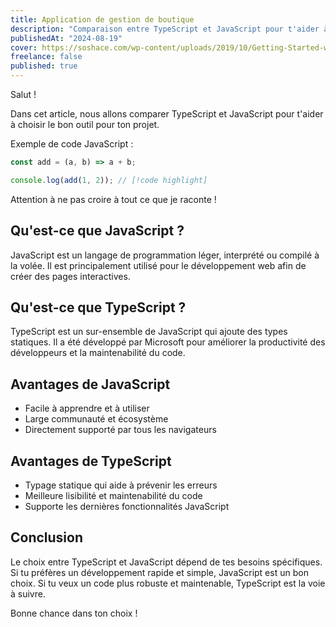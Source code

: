 ```yaml
---
title: Application de gestion de boutique
description: "Comparaison entre TypeScript et JavaScript pour t'aider à choisir le bon outil pour ton projet."
publishedAt: "2024-08-19"
cover: https://soshace.com/wp-content/uploads/2019/10/Getting-Started-with-NextJS.jpg
freelance: false
published: true
---
```


Salut !

Dans cet article, nous allons comparer TypeScript et JavaScript pour t'aider à choisir le bon outil pour ton projet.

Exemple de code JavaScript :

```js myfile.js
const add = (a, b) => a + b;

console.log(add(1, 2)); // [!code highlight]
```

<Note>
Attention à ne pas croire à tout ce que je raconte !
</Note>

## Qu'est-ce que JavaScript ?

JavaScript est un langage de programmation léger, interprété ou compilé à la volée. Il est principalement utilisé pour le développement web afin de créer des pages interactives.

## Qu'est-ce que TypeScript ?

TypeScript est un sur-ensemble de JavaScript qui ajoute des types statiques. Il a été développé par Microsoft pour améliorer la productivité des développeurs et la maintenabilité du code.

## Avantages de JavaScript

- Facile à apprendre et à utiliser
- Large communauté et écosystème
- Directement supporté par tous les navigateurs

## Avantages de TypeScript

- Typage statique qui aide à prévenir les erreurs
- Meilleure lisibilité et maintenabilité du code
- Supporte les dernières fonctionnalités JavaScript

## Conclusion

Le choix entre TypeScript et JavaScript dépend de tes besoins spécifiques. Si tu préfères un développement rapide et simple, JavaScript est un bon choix. Si tu veux un code plus robuste et maintenable, TypeScript est la voie à suivre.

Bonne chance dans ton choix !
